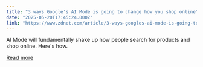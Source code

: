 ```yaml
---
title: "3 ways Google's AI Mode is going to change how you shop online"
date: "2025-05-20T17:45:24.000Z"
link: "https://www.zdnet.com/article/3-ways-googles-ai-mode-is-going-to-change-how-you-shop-online/"
---
```


AI Mode will fundamentally shake up how people search for products and shop online. Here's how.

[Read more](https://www.zdnet.com/article/3-ways-googles-ai-mode-is-going-to-change-how-you-shop-online/)

